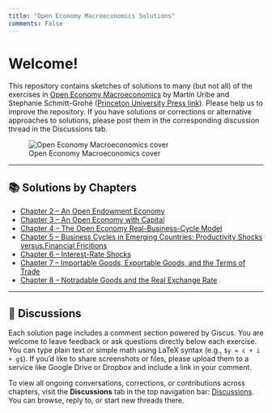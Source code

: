 ```yaml
---
title: "Open Economy Macroeconomics Solutions"
comments: False
---
```


# Welcome!

This repository contains sketches of solutions to many (but not all) of the exercises in [Open Economy Macroeconomics](https://www.columbia.edu/~mu2166/book/) by Martín Uribe and Stephanie Schmitt-Grohé ([Princeton University Press link](https://press.princeton.edu/books/hardcover/9780691158778/open-economy-macroeconomics)). Please help us to improve the repository. If you have solutions or corrections or alternative approaches to solutions, please post them in the corresponding discussion thread in the Discussions tab.

![Open Economy Macroeconomics cover](https://www.columbia.edu/~mu2166/book/Uribe_Open.gif)

---

## 📚 Solutions by Chapters

- [Chapter 2 – An Open Endowment Economy](chapters/ch02/index.qmd)
- [Chapter 3 – An Open Economy with Capital](chapters/ch03/index.qmd)
- [Chapter 4 – The Open Economy Real-Business-Cycle Model](chapters/ch04/index.qmd)
- [Chapter 5 – Business Cycles in Emerging Countries: Productivity Shocks versus Financial Fricitions](chapters/ch05/index.qmd)
- [Chapter 6 – Interest-Rate Shocks](chapters/ch06/index.qmd)
- [Chapter 7 – Importable Goods, Exportable Goods, and the Terms of Trade](chapters/ch07/index.qmd)
- [Chapter 8 – Notradable Goods and the Real Exchange Rate](chapters/ch08/index.qmd)

---

## 💬 Discussions

Each solution page includes a comment section powered by Giscus. You are welcome to leave feedback or ask questions directly below each exercise. You can type plain text or simple math using LaTeX syntax (e.g., `$y = c + i + g$`). If you'd like to share screenshots or files, please upload them to a service like Google Drive or Dropbox and include a link in your comment.

To view all ongoing conversations, corrections, or contributions across chapters, visit the **Discussions** tab in the top navigation bar: [Discussions](https://github.com/uribe-schmitt-grohe/open-economy-macroeconomics-solutions-2/discussions). You can browse, reply to, or start new threads there.